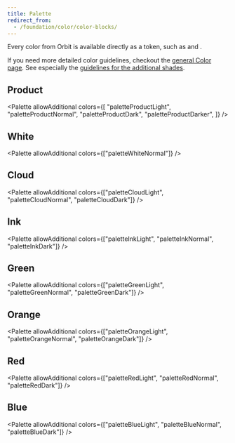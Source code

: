 ```yaml
---
title: Palette
redirect_from:
  - /foundation/color/color-blocks/
---
```



Every color from Orbit is available directly as a token,
such as <InlineToken name="paletteInkLight" /> and <InlineToken name="paletteProductNormal" />.

If you need more detailed color guidelines,
checkout the [general Color page](/foundation/color/).
See especially the [guidelines for the additional shades](/foundation/color/#orbit-palette).

## Product

<Palette
  allowAdditional
  colors={[
    "paletteProductLight",
    "paletteProductNormal",
    "paletteProductDark",
    "paletteProductDarker",
  ]}
/>

## White

<Palette allowAdditional colors={["paletteWhiteNormal"]} />

## Cloud

<Palette allowAdditional colors={["paletteCloudLight", "paletteCloudNormal", "paletteCloudDark"]} />

## Ink

<Palette allowAdditional colors={["paletteInkLight", "paletteInkNormal", "paletteInkDark"]} />

## Green

<Palette allowAdditional colors={["paletteGreenLight", "paletteGreenNormal", "paletteGreenDark"]} />

## Orange

<Palette
  allowAdditional
  colors={["paletteOrangeLight", "paletteOrangeNormal", "paletteOrangeDark"]}
/>

## Red

<Palette allowAdditional colors={["paletteRedLight", "paletteRedNormal", "paletteRedDark"]} />

## Blue

<Palette allowAdditional colors={["paletteBlueLight", "paletteBlueNormal", "paletteBlueDark"]} />
